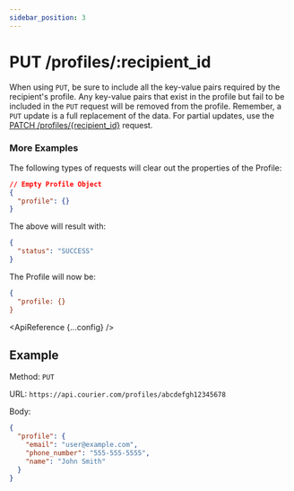 ```yaml
---
sidebar_position: 3
---
```



# PUT /profiles/:recipient_id

When using `PUT`, be sure to include all the key-value pairs required by the recipient's profile. Any key-value pairs that exist in the profile but fail to be included in the `PUT` request will be removed from the profile. Remember, a `PUT` update is a full replacement of the data. For partial updates, use the [PATCH /profiles/{recipient_id}](../../reference/profiles/patch.mdx) request.

### More Examples

The following types of requests will clear out the properties of the Profile:

```json title=JSON
// Empty Profile Object
{
  "profile": {}
}
```

The above will result with:

```json title=200
{
  "status": "SUCCESS"
}
```

The Profile will now be:

```json title=JSON
{
  "profile: {}
}
```

<ApiReference {...config} />

## Example

Method: `PUT`

URL: `https://api.courier.com/profiles/abcdefgh12345678`

Body:
​
```json
{
  "profile": {
    "email": "user@example.com",
    "phone_number": "555-555-5555",
    "name": "John Smith"
  }
}
```
